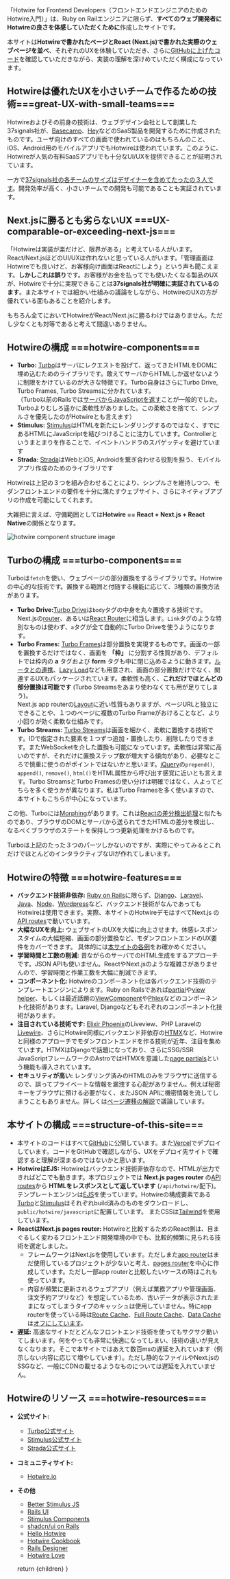 
「Hotwire for Frontend
Developers（フロントエンドエンジニアのためのHotwire入門）」は、Ruby on
Railエンジニアに限らず、**すべてのウェブ開発者にHotwireの良さを体感していただくために**作成したサイトです。

本サイトは**Hotwireで書かれたページとReact (Next.js)で書かれた実際のウェブページを並べ**、それぞれのUXを体験していただき、さらに[GitHubに上げたコード](https://github.com/naofumi/hotwire_and_next)を確認していただきながら、実装の理解を深けめていただく構成になっています。


## Hotwireは優れたUXを小さいチームで作るための技術===great-UX-with-small-teams===

Hotwireおよびその前身の技術は、ウェブデザイン会社として創業した37signals社が、[Basecamp](https://basecamp.com/)、[Hey](https://www.hey.com/)などのSaaS製品を開発するために作成されたものです。ユーザ向けのすべての画面で使われているのはもちろんのこと、iOS、Android用のモバイルアプリでもHotwireは使われています。このように、Hotwireが人気の有料SaaSアプリでも十分なUI/UXを提供できることが証明されています。

一方で[37signals社の各チームのサイズはデザイナーを含めてたったの３人です](https://3.basecamp-help.com/article/35-the-six-week-cycle#who-does-the-work?)。開発効率が高く、小さいチームでの開発も可能であることも実証されています。



## Next.jsに勝るとも劣らないUX ===UX-comparable-or-exceeding-next-js===

「Hotwireは実装が楽だけど、限界がある」と考えている人がいます。React/Next.jsほどのUI/UXは作れないと思っている人がいます。「管理画面はHotwireでも良いけど、お客様向け画面はReactにしよう」という声も聞こえます。**しかしこれは誤り**です。お客様がお金を払ってでも使いたくなる製品のUXが、Hotwireで十分に実現できることは**37signals社が明確に実証されているのます**。また本サイトでは細かい仕組みの議論をしながら、HotwireのUXの方が優れている面もあることを紹介します。

もちろん全てにおいてHotwireがReact/Next.jsに勝るわけではありません。ただし少なくとも対等であると考えて間違いありません。



## Hotwireの構成 ===hotwire-components===

* **Turbo:** [Turbo](https://turbo.hotwired.dev)はサーバにレクエストを投げて、返ってきたHTMLをDOMに埋め込むためのライブラリです。敢えてサーバからHTMLしか返せないように制限をかけているのが大きな特徴です。Turbo自身はさらにTurbo Drive, Turbo Frames, Turbo Streamsに分かれています。<br />
（Turbo以前のRailsでは[サーバからJavaScriptを返す](https://signalvnoise.com/posts/3697-server-generated-javascript-responses)ことが一般的でした。Turboよりむしろ遥かに柔軟性がありました。この柔軟さを捨てて、シンプルさを優先したのがHotwireとも言えます）
* **Stimulus:** [Stimulus](https://stimulus.hotwired.dev)はHTMLを新たにレンダリングするのではなく、すでにあるHTMLにJavaScriptを結びつけることに注力しています。Controllerというまとまりを作ることで、イベントハンドラのスパゲッティを避けています
* **Strada:** [Strada](https://strada.hotwired.dev)はWebとiOS,
Androidを繋ぎ合わせる役割を担う、モバイルアプリ作成のためのライブラリです

Hotwireは上記の３つを組み合わせることにより、シンプルさを維持しつつ、モダンフロントエンドの要件を十分に満たすウェブサイト、さらにネイティブアプリの作成を可能にしてくれます。

大雑把に言えば、守備範囲としては<strong>Hotwire == React + Next.js + React Native</strong>の関係となります。

<div className="mt-4">
  <Image src={hotwireComponentStructureImage} alt="hotwire component structure image"></Image>
</div>



## Turboの構成 ===turbo-components===

  Turboは<code>fetch</code>を使い、ウェブページの部分置換をするライブラリです。Hotwireの中心的な技術です。置換する範囲と付随する機能に応じて、3種類の置換方法があります。

* **Turbo Drive:**[Turbo Drive](https://turbo.hotwired.dev/handbook/drive)は`body`タグの中身を丸々置換する技術です。Next.jsの[router](https://nextjs.org/docs/pages/building-your-application/routing)、あるいは[React Router](https://reactrouter.com/)に相当します。`Link`タグのような特別なものは使わず、`a`タグが全て自動的にTurbo Driveを使うようになります。
* **Turbo Frames:** [Turbo Frames](https://turbo.hotwired.dev/handbook/frames)は部分置換を実現するものです。画面の一部を置換するだけではなく、画面を **「枠」** に分割する性質があり、デフォルトでは枠内の **a** タグおよび **form** タグも中に閉じ込めるように動きます。[ルータとの連携](https://turbo.hotwired.dev/handbook/frames#promoting-a-frame-navigation-to-a-page-visit)、[Lazy Load](https://turbo.hotwired.dev/handbook/frames#lazy-loading-frames)なども用意され、画面の部分置換だけでなく、関連するUXもパッケージされています。柔軟性も高く、**これだけでほとんどの部分置換は可能です** (Turbo Streamsをあまり使わなくても用が足りてしまう)。<br />
Next.js app routerの[Layout](https://nextjs.org/docs/app/building-your-application/routing/pages-and-layouts#layouts)に近い性質もありますが、ページURLと独立にできることや、１つのページに複数のTurbo Frameがおけることなど、より小回りが効く柔軟な仕組みです。
* **Turbo Streams:** [Turbo Streams](https://turbo.hotwired.dev/handbook/streams)は画面を細かく、柔軟に置換する技術です。IDで指定された要素を１つずつ追加・置換したり、削除したりできます。またWebSocketを介した置換も可能になっています。柔軟性は非常に高いのですが、それだけに置換ステップ数が増大する傾向があり、必要なところで慎重に使うのがポイントではないかと思います。[jQuery](https://api.jquery.com/category/manipulation/)の`prepend()`, `append()`, `remove()`, `html()`をHTML属性から呼び出す感覚に近いとも言えます。Turbo StreamsとTurbo Framesの使い分けは明確ではなく、人よってどちらを多く使うかが異なります。私はTurbo Framesを多く使いますので、本サイトもこちらが中心になっています。

この他、Turboには[Morphing](https://turbo.hotwired.dev/handbook/page_refreshes)があります。これは[Reactの差分検出処理](https://ja.legacy.reactjs.org/docs/reconciliation.html)と似たものであり、ブラウザのDOMとサーバから送られてきたHTMLの差分を検出し、なるべくブラウザのステートを保持しつつ更新処理をかけるものです。

Turboは上記のたった３つのパーツしかないのですが、実際にやってみるとこれだけでほとんどのインタラクティブなUIが作れてしまいます。



## Hotwireの特徴 ===hotwire-features===

* **バックエンド技術非依存:** [Ruby on Rails](https://rubyonrails.org)に限らず、[Django](https://www.djangoproject.com)、[Laravel](https://laravel.com)、[Java](https://www.java.com/ja/)、[Node](https://nodejs.org/en)、[Wordpress](https://wordpress.com/)など、バックエンド技術がなんであってもHotwireは使用できます。実際、本サイトのHotwireデモはすべてNext.js
の[API routes](https://nextjs.org/docs/pages/building-your-application/routing/api-routes)で動いています。
* **大幅なUXを向上:** ウェブサイトのUXを大幅に向上させます。体感レスポンスタイムの大幅短縮、画面の部分置換など、モダンフロントエンドのUX要件をカバーできます。
    具体的には[本サイトの各例](/)をお確かめください。
* **学習時間と工数の削減:** 昔ながらのサーバでのHTML生成をするアプローチです。JSON APIも使いません。ReactやNext.jsのような複雑さがありませんので、学習時間と作業工数を大幅に削減できます。
* **コンポーネント化:** Hotwireのコンポーネント化は各バックエンド技術のテンプレートエンジンによります。Ruby on Railsであれば[partial](https://guides.rubyonrails.org/layouts_and_rendering.html#using-partials)や[view helper](https://api.rubyonrails.org/classes/ActionView/Helpers/TagHelper.html)、もしくは最近話題の[ViewComponent](https://viewcomponent.org)や[Phlex](https://www.phlex.fun)などのコンポーネント化技術があります。Laravel, Djangoなどもそれぞれのコンポーネント化技術があります。
* **注目されている技術です:** [Elixir Phoenix](https://www.phoenixframework.org)のLiveview、PHP Laravelの[Livewire](https://laravel-livewire.com)、さらにHotwire同様にバックエンド非依存の[HTMX](https://htmx.org)など、Hotwireと同様のアプローチでモダンフロントエンドを作る技術が近年、注目を集めています。HTMXはDjangoで話題になっており、さらにSSG/SSR JavaScriptフレームワークのAstroではHTMXを意識した[page partials](https://docs.astro.build/en/basics/astro-pages/#page-partials)という機能も導入されています。
* **セキュリティが高い:** レンダリング済みのHTMLのみをブラウザに送信するので、誤ってプライベートな情報を漏洩する心配がありません。例えば秘密キーをブラウザに預ける必要がなく、またJSON APIに機密情報を流してしまうこともありません。詳しくは[ページ遷移の解説](/commentaries/page_transitions)で議論しています。



## 本サイトの構成 ===structure-of-this-site===

* 本サイトのコードはすべて[GitHub](https://github.com/naofumi/hotwire_and_next)に公開しています。また[Vercel](https://hotwire-and-next.vercel.app)でデプロイしています。コードをGitHubで確認しながら、UXをデプロイ先サイトで確認すると理解が深まるのではないかと思います。
* **HotwireはEJS:** Hotwireはバックエンド技術非依存なので、HTMLが出力できればどこでも動きます。本プロジェクトでは **Next.js pages router** の[API
  routes](https://nextjs.org/docs/pages/building-your-application/routing/api-routes)から **HTMLをレスポンスとして返しています** (`/api/hotwire/`配下)。
テンプレートエンジンは[EJS](https://ejs.co)を使っています。Hotwireの構成要素である[Turbo](https://turbo.hotwired.dev/handbook/installing)と[Stimulus](https://stimulus.hotwired.dev/handbook/installing)はそれぞれbuild済みのものをダウンロードし、`public/hotwire/javascript`に配置しています。
またCSSは[Tailwind](https://tailwindcss.com)を使用しています。
* **ReactはNext.js pages router:** Hotwireと比較するためのReact側は、目まぐるしく変わるフロントエンド開発環境の中でも、比較的頻繁に見られる技術を選定しました。
    * フレームワークはNext.jsを使用しています。ただしまた[app router](https://nextjs.org/docs/app)はまだ使用しているプロジェクトが少ないと考え、[pages router](https://nextjs.org/docs/pages)を中心に作成しています。ただし一部app routerと比較したいケースの時はこれも使っています。
    * 内容が頻繁に更新されるウェブアプリ（例えば業務アプリや管理画面、注文予約アプリなど）を想定しているため、古いデータが表示されたままになってしまうタイプのキャッシュは使用していません。特にapp routerを使っている時は[Route Cache](https://nextjs.org/docs/app/building-your-application/caching#router-cache)、[Full Route Cache](https://nextjs.org/docs/app/building-your-application/caching#full-route-cache)、[Data Cache](https://nextjs.org/docs/app/building-your-application/caching#data-cache)は[オフにしています](https://nextjs.org/docs/app/building-your-application/caching#segment-config-options)。
* **遅延:** 高速なサイトだとどんなフロントエンド技術を使ってもサクサク動いてしまいます。何をやっても非常に快適になってしまい、技術の違いが見えなくなります。そこで本サイトではあえて数百msの遅延を入れています（例示しない内容に応じて増やしています）。ただし静的なファイルやNext.jsのSSGなど、一般にCDNの載せるようなものについては遅延を入れていません。



## Hotwireのリソース ===hotwire-resources===
* **公式サイト:**<br/>
    * [Turbo公式サイト](https://turbo.hotwired.dev)
    * [Stimulus公式サイト](https://stimulus.hotwired.dev)
    * [Strada公式サイト](https://strada.hotwired.dev)
* **コミュニティサイト:**
    * [Hotwire.io](https://hotwire.io)
* **その他**
    * [Better Stimulus JS](https://betterstimulus.com)
    * [Rails UI](https://railsui.com)
    * [Stimulus Components](https://www.stimulus-components.com)
    * [shadcn/ui on Rails](https://shadcn.rails-components.com)
    * [Hello Hotwire](https://hellohotwire.com)
    * [Hotwire Cookbook](https://www.hotwirecookbook.com)
    * [Rails Designer](https://railsdesigner.com)
    * [Hotwire Love](https://hotwire-love.connpass.com)

  return <CommentaryLayout
    title="Hotwire for Frontend Developers"
    subtitle="フロントエンドエンジニアのためのHotwire入門"
    section="About">
    <MDXRenderer>{children}</MDXRenderer>
  </CommentaryLayout>
}
